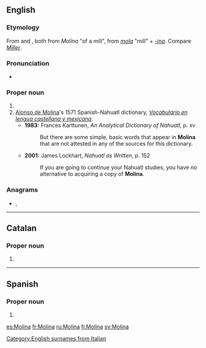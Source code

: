 {{also|molina|moliná}}
==English==
{{wikipedia}}

===Etymology===
From {{etyl|es|en}} and {{etyl|it|en}}, both from {{etyl|la|en}} ''Molina'' "of a mill", from ''[[mola]]'' "mill" + ''[[-ina]]''. Compare ''[[Miller]]''.

===Pronunciation===
* {{IPA|/mɵˈlinə/|lang=en}}

===Proper noun===
{{en-proper noun}}

# {{surname|from=Spanish}}
# [[w:Alonso de Molina|Alonso de Molina]]'s 1571 Spanish-Nahuatl dictionary, ''[[w:Vocabulario en lengua castellana y mexicana|Vocabulario en lengua castellana y mexicana]]''.
#* '''1983:''' Frances Karttunen, ''An Analytical Dictionary of Nahuatl'', p. xv
#*: But there are some simple, basic words that appear in '''Molina''' that are not attested in any of the sources for this dictionary.
#* '''2001:''' James Lockhart, ''Nahuatl as Written'', p. 152
#*: If you are going to continue your Nahuatl studies, you have no alternative to acquiring a copy of '''Molina'''.

===Anagrams===
* {{l|en|monial}}, {{l|en|oilman}}

[[Category:English surnames from Italian]]

----
==Catalan==

===Proper noun===
{{ca-proper noun|f}}

# {{l|en|Molina}}
----

==Spanish==

===Proper noun===
{{es-proper noun}}

# {{surname|lang=es}}

[[es:Molina]]
[[fr:Molina]]
[[ru:Molina]]
[[fi:Molina]]
[[sv:Molina]]